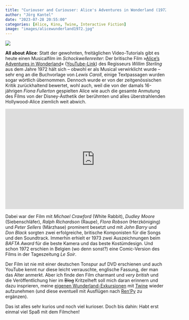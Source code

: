 ```yaml
---
title: "Curiouser and Curiouser: Alice's Adventures in Wonderland (1972)"
author: "Jörg Kantel"
date: "2023-07-28 20:55:00"
categories: [Alice, Kino, Twine, Interactive Fiction]
image: "images/alicewunderland1972.jpg"
---
```


[![](images/alicewunderland1972-b.jpg)](https://www.youtube.com/watch?v=GsUNpHkDW0o)

**All about Alice**: Statt der gewohnten, freitäglichen Video-Tutorials gibt es heute einen Musicalfilm im *Schockwellenreiter*: Der britische Film »[Alice’s Adventures in Wonderland](https://de.wikipedia.org/wiki/Alice_im_Wunderland_(1972))« ([YouTube-Link](https://www.youtube.com/watch?v=GsUNpHkDW0o))  des Regisseurs *Willim Sterling* aus  dem Jahre 1972 hält sich -- obwohl er als Musical verwirklicht wurde -- sehr eng an die Buchvorlage von *Lewis Caroll*, einige Textpassagen wurden sogar wörtlich übernommen. Dennoch wurde er von der zeitgenössischen Kritik zurückhaltend bewertet, wohl auch, weil die von der damals 16-jährigen *Fiona Fullerton* gespielten Alice wie auch die gesamte Anmutung des Films von der Disney-Ästhetik der berühmten und alles überstrahlenden Hollywood-Alice ziemlich weit abwich.

<iframe width="560" height="315" src="https://www.youtube.com/embed/GsUNpHkDW0o" title="YouTube video player" frameborder="0" allow="accelerometer; autoplay; clipboard-write; encrypted-media; gyroscope; picture-in-picture; web-share" allowfullscreen></iframe>

Dabei war der Film mit *Michael Crawford* (White Rabbit), *Dudley Moore* (Siebenschläfer), *Ralph Richardson* (Raupe), *Flora Robson* (Herzköniging) und *Peter Sellers* (Märzhase) prominent besetzt und mit *John Barry* und *Don Black* sorgten zwei erfolgreiche, britische Komponisten für die Songs und den Soundtrack. Immerhin erhielt er 1973 zwei Auszeichnungen beim *BAFTA Award* für die beste Kamera und das beste Kostümdesign. Und schon 1972 erschien in Belgien (wo denn sonst?) eine Comic-Version des Films in der Tageszeitung *Le Soir*.

Der Film ist nie mit einer deutschen Tonspur auf DVD erschienen und auch YouTube kennt nur diese leicht verrauschte, englische Fassung, der man das Alter anmerkt. Aber ich finde den Film charmant und *very british* und die Veröffentlichung hier im ~~Blog~~ Kritzelheft soll mich daran erinnern und dazu insprieren, meine [eigenen Wunderland-Exkursionen](http://blog.schockwellenreiter.de/2020/11/2020111502.html) mit [Twine](http://cognitiones.kantel-chaos-team.de/multimedia/spieleprogrammierung/twine2.html) wieder aufzunehmen (und diese eventuell mit Ausflügen nach [Ren'Py](http://cognitiones.kantel-chaos-team.de/multimedia/spieleprogrammierung/renpy.html) zu ergänzen).

Das ist alles sehr kurios und noch viel kurioser. Doch bis dahin: Habt erst einmal viel Spaß mit dem Filmchen!